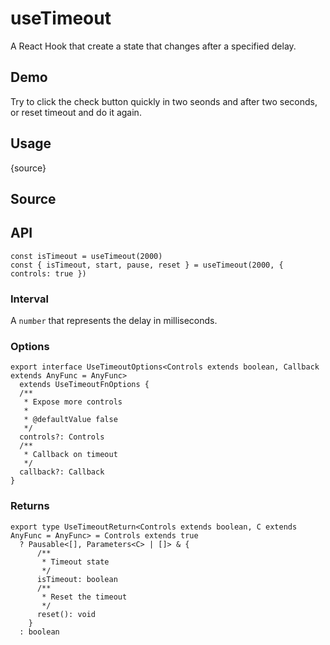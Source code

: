 # useTimeout


<HooksType category="Animation" pausable />

A React Hook that create a state that changes after a specified delay.

## Demo

Try to click the check button quickly in two seonds and after two seconds, or reset timeout and do it again.


<App />

## Usage


<RawCode>{source}</RawCode>

## Source


<Source />

## API

```tsx
const isTimeout = useTimeout(2000)
const { isTimeout, start, pause, reset } = useTimeout(2000, { controls: true })
```

### Interval

A `number` that represents the delay in milliseconds.

### Options

```tsx
export interface UseTimeoutOptions<Controls extends boolean, Callback extends AnyFunc = AnyFunc>
  extends UseTimeoutFnOptions {
  /**
   * Expose more controls
   *
   * @defaultValue false
   */
  controls?: Controls
  /**
   * Callback on timeout
   */
  callback?: Callback
}
```

### Returns

```tsx
export type UseTimeoutReturn<Controls extends boolean, C extends AnyFunc = AnyFunc> = Controls extends true
  ? Pausable<[], Parameters<C> | []> & {
      /**
       * Timeout state
       */
      isTimeout: boolean
      /**
       * Reset the timeout
       */
      reset(): void
    }
  : boolean
```
